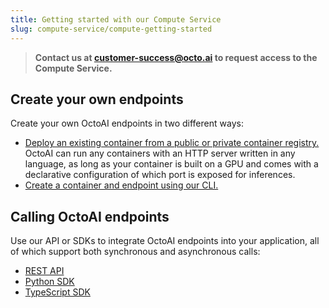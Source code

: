 ```yaml
---
title: Getting started with our Compute Service
slug: compute-service/compute-getting-started
---
```



> **Contact us at customer-success@octo.ai to request access to the Compute Service.**

## Create your own endpoints

Create your own OctoAI endpoints in two different ways:

* [Deploy an existing container from a public or private container registry.](create-endpoint-from-existing-container/create-custom-endpoints-from-a-container.mdx) OctoAI can run any containers with an HTTP server written in any language, as long as your container is built on a GPU and comes with a declarative configuration of which port is exposed for inferences.
* [Create a container and endpoint using our CLI.](create-custom-endpoint-using-the-cli.mdx)

## Calling OctoAI endpoints
Use our API or SDKs to integrate OctoAI endpoints into your application, all of which support both synchronous and asynchronous calls:

* [REST API](../api-reference/octoai-api/inference.mdx)
* [Python SDK](../python-sdk/python-sdk-inferences.mdx)
* [TypeScript SDK](../typescript-sdk/typescript-sdk-inferences.mdx)